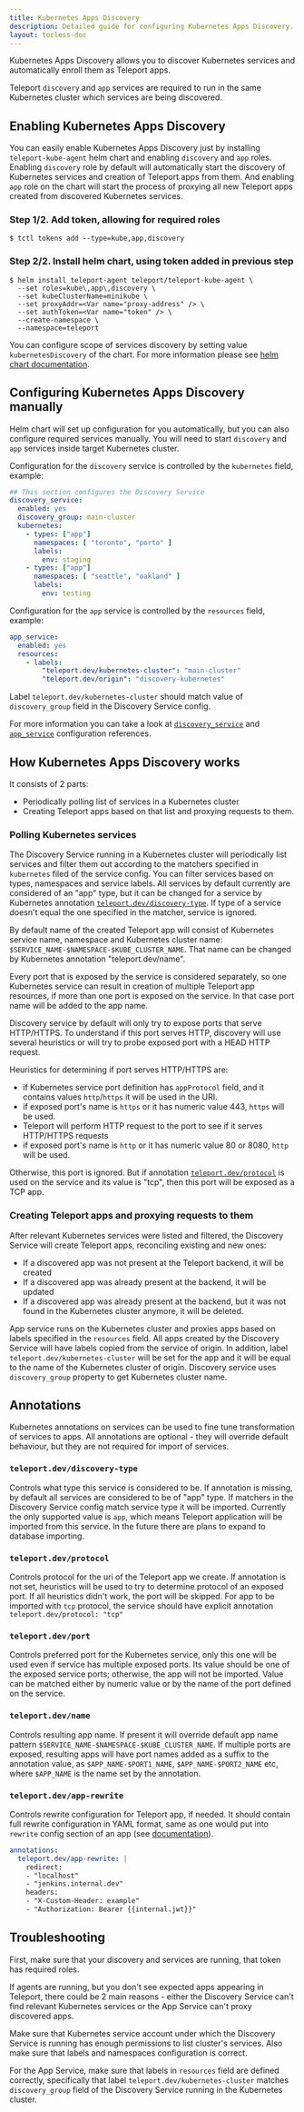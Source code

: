 ```yaml
---
title: Kubernetes Apps Discovery
description: Detailed guide for configuring Kubernetes Apps Discovery.
layout: tocless-doc
---
```


Kubernetes Apps Discovery allows you to discover Kubernetes services and automatically 
enroll them as Teleport apps.

Teleport `discovery` and `app` services are required to run in the same Kubernetes cluster which services are being discovered.

## Enabling Kubernetes Apps Discovery

You can easily enable Kubernetes Apps Discovery just by installing `teleport-kube-agent` helm chart and enabling `discovery` and `app` roles.
Enabling `discovery` role by default will automatically start the discovery of Kubernetes services and creation of Teleport apps from them. And enabling
`app` role on the chart will start the process of proxying all new Teleport apps created from discovered Kubernetes services.

### Step 1/2. Add token, allowing for required roles

```code
$ tctl tokens add --type=kube,app,discovery 
```

### Step 2/2. Install helm chart, using token added in previous step

```code
$ helm install teleport-agent teleport/teleport-kube-agent \
  --set roles=kube\,app\,discovery \
  --set kubeClusterName=minikube \
  --set proxyAddr=<Var name="proxy-address" /> \
  --set authToken=<Var name="token" /> \
  --create-namespace \
  --namespace=teleport
```

You can configure scope of services discovery by setting value `kubernetesDiscovery` of the chart. For more information
please see [helm chart documentation](../reference/helm-reference/teleport-kube-agent.mdx#kubernetesdiscovery).

## Configuring Kubernetes Apps Discovery manually

Helm chart will set up configuration for you automatically, but you can also configure required services manually.
You will need to start `discovery` and `app` services inside target Kubernetes cluster.

Configuration for the `discovery` service is controlled by the `kubernetes` field, example:

```yaml
## This section configures the Discovery Service
discovery_service:
  enabled: yes
  discovery_group: main-cluster
  kubernetes:
    - types: ["app"] 
      namespaces: [ "toronto", "porto" ]
      labels:
        env: staging
    - types: ["app"]
      namespaces: [ "seattle", "oakland" ]
      labels:
        env: testing
```

Configuration for the `app` service is controlled by the `resources` field, example:

```yaml
app_service:
  enabled: yes
  resources:
    - labels:
        "teleport.dev/kubernetes-cluster": "main-cluster"
        "teleport.dev/origin": "discovery-kubernetes"
```

Label `teleport.dev/kubernetes-cluster` should match value of `discovery_group` field in the Discovery Service config.

For more information you can take a look at [`discovery_service`](../reference/config.mdx#discovery-service) and [`app_service`](../reference/config.mdx#application-service) configuration references.

## How Kubernetes Apps Discovery works

It consists of 2 parts:
- Periodically polling list of services in a Kubernetes cluster
- Creating Teleport apps based on that list and proxying requests to them.

### Polling Kubernetes services

The Discovery Service running in a Kubernetes cluster will periodically list services and filter them out
according to the matchers specified in `kubernetes` filed of the service config. You can filter services based on
types, namespaces and service labels. All services by default currently 
are considered of an "app" type, but it can be changed for a service by Kubernetes annotation [`teleport.dev/discovery-type`](#teleportdevdiscovery-type).
If type of a service doesn't equal the one specified in the matcher, service is ignored.

By default name of the created Teleport app will consist of Kubernetes service name, namespace and 
Kubernetes cluster name: `$SERVICE_NAME-$NAMESPACE-$KUBE_CLUSTER_NAME`. That name can be changed by Kubernetes annotation 
"teleport.dev/name".

Every port that is exposed by the service is considered separately, so one Kubernetes service can result in creation of multiple Teleport app resources, 
if more than one port is exposed on the service. In that case port name will be added to the app name.

Discovery service by default will only try to expose ports that serve HTTP/HTTPS. To understand if this port serves HTTP, discovery 
will use several heuristics or will try to probe exposed port with a HEAD HTTP request.

Heuristics for determining if port serves HTTP/HTTPS are:
- if Kubernetes service port definition has `appProtocol` field, and it contains
values `http`/`https` it will be used in the URI.
- if exposed port's name is `https` or it has numeric value 443, `https` will be used.
- Teleport will perform HTTP request to the port to see if it serves HTTP/HTTPS requests
- if exposed port's name is `http` or it has numeric value 80 or 8080, `http` will be used.

Otherwise, this port is ignored. But if annotation [`teleport.dev/protocol`](#teleportdevprotocol) is used on the service and its value is
"tcp", then this port will be exposed as a TCP app. 

### Creating Teleport apps and proxying requests to them

After relevant Kubernetes services were listed and filtered, the Discovery Service will create Teleport apps, reconciling
existing and new ones: 
- If a discovered app was not present at the Teleport backend, it will be created
- If a discovered app was already present at the backend, it will be updated
- If a discovered app was already present at the backend, but it was not found in the Kubernetes cluster anymore, it will be deleted.

App service runs on the Kubernetes cluster and proxies apps based on labels specified in the `resources` field. All apps created by the
Discovery Service will have labels copied from the service of origin. In addition, label `teleport.dev/kubernetes-cluster` will be set for
the app and it will be equal to the name of the Kubernetes cluster of origin. Discovery service uses `discovery_group` property to get Kubernetes
cluster name.

## Annotations

Kubernetes annotations on services can be used to fine tune transformation of services to apps.
All annotations are optional - they will override default behaviour, but they are not required for import of services. 

### `teleport.dev/discovery-type`

Controls what type this service is considered to be. If annotation is missing,
by default all services are considered to be of "app" type. If matchers in the Discovery Service
config match service type it will be imported. Currently the only supported value is
`app`, which means Teleport application will be imported from this service. In the future there are plans to expand to database importing.

### `teleport.dev/protocol` 

Controls protocol for the uri of the Teleport app we create. If annotation is not set,
heuristics will be used to try to determine protocol of an exposed port.
If all heuristics didn't work, the port will be skipped. For app to be imported with `tcp` protocol, the
service should have explicit annotation `teleport.dev/protocol: "tcp"`

### `teleport.dev/port` 

Controls preferred port for the Kubernetes service, only this one will be used even if service
has multiple exposed ports. Its value should be one of the exposed service ports; otherwise, the app will not be imported. 
Value can be matched either by numeric value or by the name of the port defined on the service.

### `teleport.dev/name` 

Controls resulting app name. If present it will override default app name pattern
`$SERVICE_NAME-$NAMESPACE-$KUBE_CLUSTER_NAME`. If multiple ports are exposed, resulting apps will have port names added
as a suffix to the annotation value, as `$APP_NAME-$PORT1_NAME`, `$APP_NAME-$PORT2_NAME` etc, where `$APP_NAME` is the name
set by the annotation.

### `teleport.dev/app-rewrite` 

Controls rewrite configuration for Teleport app, if needed. It should
contain full rewrite configuration in YAML format, same as one would put into `rewrite` config section of an 
app (see [documentation](https://goteleport.com/docs/application-access/guides/connecting-apps/#rewrite-redirect)).
```yaml
annotations:
  teleport.dev/app-rewrite: |
    redirect:
    - "localhost"
    - "jenkins.internal.dev"
    headers:
    - "X-Custom-Header: example"
    - "Authorization: Bearer {{internal.jwt}}"
```

## Troubleshooting
First, make sure that your discovery and services are running, that token has required roles.

If agents are running, but you don't see expected apps appearing in Teleport, there could be 2 main reasons - 
either the Discovery Service can't find relevant Kubernetes services or the App Service can't proxy discovered apps.

Make sure that Kubernetes service account under which the Discovery Service is running has enough permissions to list
cluster's services. Also make sure that labels and namespaces configuration is correct.

For the App Service, make sure that labels in `resources` field are defined correctly, specifically that label 
`teleport.dev/kubernetes-cluster` matches `discovery_group` field of the Discovery Service running in the Kubernetes cluster.